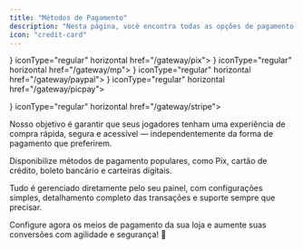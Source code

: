 ```yaml
---
title: "Métodos de Pagamento"
description: "Nesta página, você encontra todas as opções de pagamento disponíveis para integrar à sua loja Rexie. "
icon: "credit-card"
---
```


<CardGroup cols={1}>
  <Card title="Pix" icon={<svg xmlns="http://www.w3.org/2000/svg" x="0px" y="0px" width="35" height="35" viewBox="0 0 65 65">
<path fill="#4db6ac" d="M11.9,12h-0.68l8.04-8.04c2.62-2.61,6.86-2.61,9.48,0L36.78,12H36.1c-1.6,0-3.11,0.62-4.24,1.76	l-6.8,6.77c-0.59,0.59-1.53,0.59-2.12,0l-6.8-6.77C15.01,12.62,13.5,12,11.9,12z"></path><path fill="#4db6ac" d="M36.1,36h0.68l-8.04,8.04c-2.62,2.61-6.86,2.61-9.48,0L11.22,36h0.68c1.6,0,3.11-0.62,4.24-1.76	l6.8-6.77c0.59-0.59,1.53-0.59,2.12,0l6.8,6.77C32.99,35.38,34.5,36,36.1,36z"></path><path fill="#4db6ac" d="M44.04,28.74L38.78,34H36.1c-1.07,0-2.07-0.42-2.83-1.17l-6.8-6.78c-1.36-1.36-3.58-1.36-4.94,0	l-6.8,6.78C13.97,33.58,12.97,34,11.9,34H9.22l-5.26-5.26c-2.61-2.62-2.61-6.86,0-9.48L9.22,14h2.68c1.07,0,2.07,0.42,2.83,1.17	l6.8,6.78c0.68,0.68,1.58,1.02,2.47,1.02s1.79-0.34,2.47-1.02l6.8-6.78C34.03,14.42,35.03,14,36.1,14h2.68l5.26,5.26	C46.65,21.88,46.65,26.12,44.04,28.74z"></path>
</svg>} iconType="regular" horizontal href="/gateway/pix">
    
  </Card>
</CardGroup>

<CardGroup cols={1}>
  <Card title="Mercado Pago" icon={<svg xmlns="http://www.w3.org/2000/svg" x="0px" y="0px" width="35" height="35" viewBox="0 0 65 65">
<ellipse cx="23.5" cy="23.5" fill="#4fc3f7" rx="21.5" ry="15.5"></ellipse><path fill="#fafafa" d="M22.471,24.946c-1.978-5.537-4.884-10.881-6.085-12.995c-0.352-0.619-0.787-1.186-1.29-1.69 l-2.553-2.553c-0.391-0.391-1.414,0-1.414,0L9.497,8.734l-0.162,2.319L8.773,11c-0.518,0-0.938,0.42-0.938,0.938 c0,0.52,0.413,0.969,0.933,0.961c1.908-0.03,3.567,1.601,3.567,1.601h2c0.32,0.32,1.139,1.366,1.328,2.439 c0.107,0.611,0.154,1.229,0.119,1.848C15.458,24.622,16.835,26,16.835,26c-5.5-3.5-14.819-2.964-14.819-2.964l0.193,3.016L5,31 c0.919,0.212,0.744-0.626,1.765-0.504c6.199,0.741,13.57,0.004,13.57,0.004c1.5,0,1.958-0.793,2.665-1.5 C24,28,22.849,26.004,22.471,24.946z"></path><path fill="#fafafa" d="M24.913,24.946c1.978-5.537,4.884-10.881,6.085-12.995c0.352-0.619,0.787-1.186,1.29-1.69 l2.553-2.553c0.391-0.391,1.414,0,1.414,0L37.814,9l0.235,2.053L38.611,11c0.518,0,0.938,0.42,0.938,0.938 c0,0.52-0.413,0.969-0.933,0.961c-1.908-0.03-3.567,1.601-3.567,1.601h-2c-0.32,0.32-1.139,1.366-1.328,2.439 c-0.107,0.611-0.154,1.229-0.119,1.848C31.926,24.622,30.549,26,30.549,26c5.5-3.5,15-3,15-3l-0.165,3l-3,5 c-0.919,0.212-0.744-0.626-1.765-0.504c-6.199,0.741-13.57,0.004-13.57,0.004c-1.5,0-1.958-0.793-2.665-1.5 C23.384,28,24.535,26.004,24.913,24.946z"></path><path fill="#1a237e" d="M43.832,16.326c-0.311-0.415-0.644-0.808-0.992-1.187c-0.059-0.064-0.123-0.123-0.183-0.186 c-0.309-0.326-0.628-0.639-0.96-0.938c-0.026-0.023-0.053-0.045-0.079-0.068c-0.587-0.522-1.201-1.012-1.845-1.454 c0.071-0.175,0.11-0.364,0.11-0.555c0-0.792-0.643-1.437-1.481-1.437c-0.001,0-0.003,0-0.004,0l-0.015,0.002V9.32 c0-0.534-0.288-1.032-0.75-1.299L36.269,7.24c-0.221-0.085-1.356-0.478-1.946,0.113l-1.837,1.838 c-0.381-0.106-0.89-0.25-1.211-0.326C28.893,8.288,26.446,8.014,24,8c-3.031-0.004-6.095,0.39-9.018,1.275l-1.921-1.921 c-0.59-0.59-1.725-0.199-2.018-0.079L9.75,8.021C9.288,8.288,9,8.786,9,9.32v1.186L8.938,10.5c-0.793,0-1.438,0.646-1.438,1.438 c0,0.311,0.103,0.614,0.283,0.865c-0.978,0.715-1.903,1.512-2.722,2.422c-0.315,0.35-0.616,0.715-0.9,1.096 C2.638,18.346,2.061,20.87,2,23.5c-0.035,2.628,0.455,5.223,1.932,7.343c1.478,2.132,3.451,3.854,5.624,5.163 c4.378,2.609,9.436,3.749,14.444,3.846c2.511-0.026,5.023-0.319,7.471-0.924c2.442-0.624,4.81-1.582,6.986-2.9 c2.163-1.328,4.143-3.041,5.617-5.18c1.476-2.122,1.932-4.719,1.894-7.347C45.905,20.87,45.357,18.348,43.832,16.326z M40.793,15.139c0.229,0.225,0.448,0.459,0.662,0.697c0.096,0.107,0.195,0.211,0.288,0.32c0.293,0.347,0.573,0.703,0.828,1.076 c1.088,1.579,1.785,3.39,1.957,5.242c-2.274-0.031-8.444,0.114-13.042,2.342c0.335-1.133,0.619-3.016,0.449-6.058 c-0.03-0.552,0.008-1.135,0.113-1.733c0.139-0.79,0.702-1.618,1.054-2.026h0.727c0.731,0,1.432-0.224,2.025-0.647 c0.624-0.444,1.559-0.981,2.588-0.954c0.072,0,0.139-0.03,0.21-0.04c0.267,0.192,0.536,0.383,0.792,0.587 c0.076,0.061,0.15,0.124,0.225,0.186c0.273,0.224,0.538,0.457,0.795,0.696C40.576,14.93,40.686,15.034,40.793,15.139z M24,9 c2.369,0.026,4.734,0.303,7.027,0.87c0.208,0.053,0.412,0.118,0.617,0.181c-0.482,0.503-0.906,1.054-1.246,1.652 c-1.175,2.068-4.124,7.483-6.121,13.075c-0.075,0.208-0.163,0.43-0.255,0.66c-0.112,0.281-0.226,0.572-0.331,0.868 c-0.104-0.296-0.219-0.588-0.331-0.868c-0.092-0.23-0.18-0.452-0.255-0.66c-2-5.599-4.947-11.009-6.121-13.075 c-0.297-0.523-0.667-1.004-1.074-1.456C18.522,9.461,21.264,9.054,24,9z M5.435,17.238c0.251-0.364,0.524-0.713,0.811-1.052 c0.094-0.112,0.196-0.218,0.294-0.327c0.202-0.225,0.408-0.448,0.625-0.662c0.115-0.114,0.233-0.224,0.351-0.335 c0.229-0.213,0.463-0.421,0.704-0.622c0.099-0.083,0.198-0.166,0.299-0.247c0.243-0.193,0.495-0.376,0.748-0.558 c0.886,0.089,1.707,0.522,2.262,0.918C12.123,14.776,12.823,15,13.555,15h0.727c0.352,0.407,0.915,1.235,1.054,2.026 c0.105,0.597,0.143,1.18,0.113,1.733c-0.17,3.042,0.114,4.927,0.449,6.059c-4.193-2.029-9.734-2.333-12.425-2.344 C3.648,20.623,4.346,18.814,5.435,17.238z M6.236,30.271c-0.192-0.224-0.396-0.437-0.572-0.673 C4.329,27.826,3.49,25.705,3.426,23.5c0-0.008,0.001-0.017,0.001-0.025c2.878,0.006,9.226,0.351,13.305,2.947 c0.211,0.134,0.484,0.088,0.646-0.104c0.162-0.19,0.153-0.477-0.014-0.662c-0.012-0.014-1.218-1.422-0.916-6.842 c0.035-0.63-0.007-1.29-0.126-1.962c-0.218-1.235-1.133-2.372-1.467-2.706C14.76,14.053,14.632,14,14.5,14h-0.945 c-0.522,0-1.021-0.159-1.445-0.462c-0.745-0.531-1.925-1.147-3.185-1.14c-0.131,0.004-0.226-0.063-0.281-0.117 C8.552,12.192,8.5,12.067,8.5,11.938c0-0.242,0.196-0.438,0.391-0.44l0.562,0.054c0.111,0.007,0.216-0.027,0.308-0.084l0.386,0.386 C10.242,11.949,10.37,12,10.5,12c0.053,0,0.106-0.009,0.158-0.025l1.207-0.402l1.281,1.281C13.244,12.951,13.372,13,13.5,13 s0.256-0.049,0.354-0.146c0.195-0.195,0.195-0.512,0-0.707L12.707,11l0.146-0.146C12.951,10.756,13,10.628,13,10.5 s-0.049-0.256-0.146-0.354l-1-1c-0.195-0.195-0.512-0.195-0.707,0C11.049,9.244,11,9.372,11,9.5s0.049,0.256,0.146,0.354 l0.646,0.646l-0.063,0.063l-1.095,0.365L10,10.293V9.32c0-0.178,0.096-0.344,0.25-0.434l1.22-0.712 c0.365-0.139,0.792-0.179,0.883-0.114l2.554,2.554c0.475,0.475,0.882,1.007,1.209,1.583c1.161,2.043,4.076,7.393,6.049,12.917 c0.078,0.219,0.171,0.452,0.267,0.694c0.347,0.871,0.741,1.858,0.58,2.583C22.808,29.309,21.728,30,20.49,30 c-0.07,0.002-7.123,0.139-13.425,0.011C6.798,30.002,6.509,30.114,6.236,30.271z M37.217,33.918 c-1.98,1.119-4.156,1.898-6.385,2.419c-2.228,0.539-4.528,0.798-6.832,0.812c-4.592,0.01-9.259-0.951-13.23-3.208 c-1.401-0.799-2.709-1.764-3.832-2.891c0.036-0.014,0.083-0.038,0.107-0.039C13.367,31.138,20.439,31.001,20.5,31 c1.396,0,2.616-0.673,3.192-1.67c0.575,0.997,1.794,1.67,3.182,1.67c0.071,0.002,7.146,0.139,13.462,0.011 c0.089,0.003,0.272,0.102,0.483,0.249C39.748,32.289,38.531,33.185,37.217,33.918z M42.329,29.593 c-0.247,0.329-0.526,0.635-0.803,0.941c-0.37-0.273-0.81-0.524-1.192-0.524c-0.005,0-0.011,0-0.017,0 c-6.3,0.125-13.354-0.01-13.434-0.011c-1.228,0-2.308-0.691-2.512-1.608c-0.161-0.725,0.232-1.712,0.58-2.583 c0.096-0.242,0.189-0.476,0.267-0.694c1.971-5.518,4.887-10.871,6.049-12.917c0.327-0.576,0.734-1.108,1.209-1.583l2.55-2.551 C35.122,8,35.548,8.037,35.841,8.14l1.293,0.747c0.154,0.09,0.25,0.256,0.25,0.434v0.973l-0.635,0.635l-1.095-0.365L35.591,10.5 l0.646-0.646c0.098-0.098,0.146-0.226,0.146-0.354s-0.049-0.256-0.146-0.354c-0.195-0.195-0.512-0.195-0.707,0l-1,1 c-0.098,0.098-0.146,0.226-0.146,0.354s0.049,0.256,0.146,0.354L34.677,11l-1.146,1.146c-0.195,0.195-0.195,0.512,0,0.707 C33.628,12.951,33.756,13,33.884,13s0.256-0.049,0.354-0.146l1.281-1.281l1.207,0.402C36.777,11.991,36.831,12,36.884,12 c0.13,0,0.258-0.051,0.354-0.146l0.386-0.386c0.092,0.057,0.197,0.092,0.308,0.084l0.515-0.052c0.242,0,0.438,0.196,0.438,0.438 c0,0.129-0.052,0.254-0.143,0.343c-0.056,0.055-0.157,0.109-0.282,0.117c-1.279,0.011-2.439,0.608-3.185,1.14 C34.851,13.841,34.352,14,33.83,14h-0.946c-0.133,0-0.26,0.053-0.354,0.146c-0.334,0.334-1.25,1.473-1.467,2.706 c-0.118,0.674-0.161,1.334-0.126,1.963c0.302,5.419-0.904,6.827-0.907,6.831c-0.18,0.181-0.196,0.468-0.037,0.666 c0.159,0.199,0.442,0.246,0.659,0.109c4.408-2.805,11.576-2.969,13.922-2.942c0,0.007,0.001,0.013,0.001,0.02 C44.507,25.705,43.666,27.824,42.329,29.593z"></path>
</svg>} iconType="regular" horizontal href="/gateway/mp">
    
  </Card>
</CardGroup>

<CardGroup cols={1}>
  <Card title="PayPal" icon={<svg xmlns="http://www.w3.org/2000/svg" x="0px" y="0px" width="35" height="35" viewBox="0 0 65 65">
<path fill="#1565C0" d="M18.7,13.767l0.005,0.002C18.809,13.326,19.187,13,19.66,13h13.472c0.017,0,0.034-0.007,0.051-0.006C32.896,8.215,28.887,6,25.35,6H11.878c-0.474,0-0.852,0.335-0.955,0.777l-0.005-0.002L5.029,33.813l0.013,0.001c-0.014,0.064-0.039,0.125-0.039,0.194c0,0.553,0.447,0.991,1,0.991h8.071L18.7,13.767z"></path><path fill="#039BE5" d="M33.183,12.994c0.053,0.876-0.005,1.829-0.229,2.882c-1.281,5.995-5.912,9.115-11.635,9.115c0,0-3.47,0-4.313,0c-0.521,0-0.767,0.306-0.88,0.54l-1.74,8.049l-0.305,1.429h-0.006l-1.263,5.796l0.013,0.001c-0.014,0.064-0.039,0.125-0.039,0.194c0,0.553,0.447,1,1,1h7.333l0.013-0.01c0.472-0.007,0.847-0.344,0.945-0.788l0.018-0.015l1.812-8.416c0,0,0.126-0.803,0.97-0.803s4.178,0,4.178,0c5.723,0,10.401-3.106,11.683-9.102C42.18,16.106,37.358,13.019,33.183,12.994z"></path><path fill="#283593" d="M19.66,13c-0.474,0-0.852,0.326-0.955,0.769L18.7,13.767l-2.575,11.765c0.113-0.234,0.359-0.54,0.88-0.54c0.844,0,4.235,0,4.235,0c5.723,0,10.432-3.12,11.713-9.115c0.225-1.053,0.282-2.006,0.229-2.882C33.166,12.993,33.148,13,33.132,13H19.66z"></path>
</svg>} iconType="regular" horizontal href="/gateway/paypal">
    
  </Card>
</CardGroup>

<CardGroup cols={1}>
  <Card title="PicPay" icon={<svg viewBox="0 0 24 24" xmlns="http://www.w3.org/2000/svg"><path fill="#00A748" d="m16.463 1.587v7.537h7.537v-7.537zm1.256 1.256h5.025v5.025h-5.025zm1.256 1.256v2.513h2.513v-2.513zm-15.205 1.256v3.175h3.376c2.142 0 3.358 1.04 3.358 2.939 0 1.947-1.216 3.011-3.358 3.011h-3.377v-5.95h-3.769v13.884h3.769v-4.76h3.57c4.333 0 6.815-2.352 6.815-6.32 0-3.771-2.482-5.978-6.814-5.978z"/></svg>} iconType="regular" horizontal href="/gateway/picpay">
    
  </Card>
</CardGroup>

<CardGroup cols={1}>
  <Card title="Stripe" icon={<svg version="1.0" xmlns="http://www.w3.org/2000/svg"
width="22" height="22" viewBox="0 0 65 65"
preserveAspectRatio="xMidYMid meet">

<g transform="translate(0.000000,64.000000) scale(0.100000,-0.100000)"
fill="#000000" stroke="none">
<path fill="#635BFF" d="M279 630 c-110 -18 -170 -83 -171 -186 -1 -85 40 -129 167 -178 39
-15 76 -32 83 -38 15 -13 16 -50 0 -66 -19 -19 -108 -13 -180 12 l-68 24 0
-79 0 -78 55 -17 c31 -8 92 -16 136 -16 137 0 222 59 236 162 14 103 -29 160
-159 210 -103 39 -125 62 -92 94 21 22 88 20 163 -3 l61 -19 0 78 0 78 -47 10
c-73 16 -133 20 -184 12z"/></g></svg>} iconType="regular" horizontal href="/gateway/stripe">
    
  </Card>
</CardGroup>

Nosso objetivo é garantir que seus jogadores tenham uma experiência de compra rápida, segura e acessível — independentemente da forma de pagamento que preferirem.

Disponibilize métodos de pagamento populares, como Pix, cartão de crédito, boleto bancário e carteiras digitais.

Tudo é gerenciado diretamente pelo seu painel, com configurações simples, detalhamento completo das transações e suporte sempre que precisar.

Configure agora os meios de pagamento da sua loja e aumente suas conversões com agilidade e segurança\! 🚀